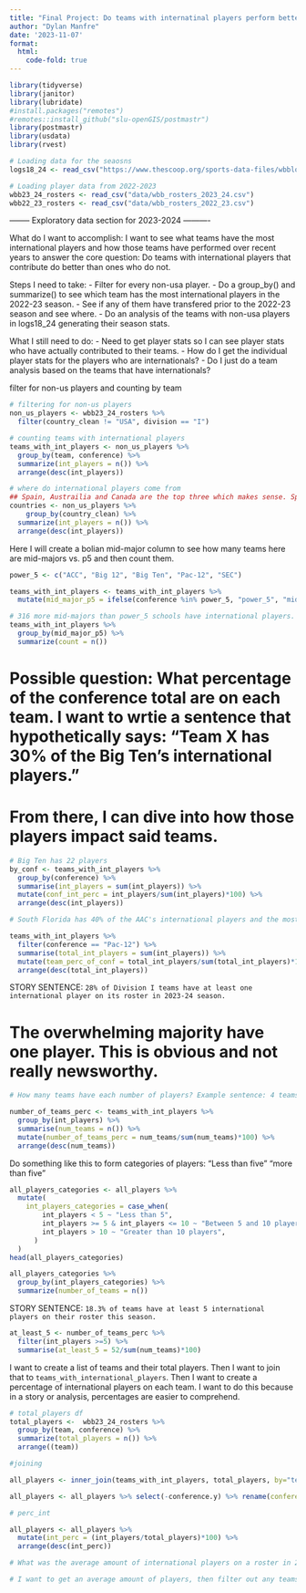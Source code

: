 ```yaml
---
title: "Final Project: Do teams with internatinal players perform better than those who don't"
author: "Dylan Manfre"
date: '2023-11-07'
format: 
  html:
    code-fold: true
---
```


```r
library(tidyverse)
library(janitor)
library(lubridate)
#install.packages("remotes")
#remotes::install_github("slu-openGIS/postmastr")
library(postmastr)
library(usdata)
library(rvest)
```

```r
# Loading data for the seaosns
logs18_24 <- read_csv("https://www.thescoop.org/sports-data-files/wbblogs1824.csv")

# Loading player data from 2022-2023
wbb23_24_rosters <- read_csv("data/wbb_rosters_2023_24.csv")
wbb22_23_rosters <- read_csv("data/wbb_rosters_2022_23.csv")

```

-------- Exploratory data section for 2023-2024 ----------

What do I want to accomplish: I want to see what teams have the most international players and how those teams have performed over recent years to answer the core question: Do teams with international players that contribute do better than ones who do not. 

Steps I need to take:
- Filter for every non-usa player. 
- Do a group_by() and summarize() to see which team has the most international players in the 2022-23 season. 
- See if any of them have transfered prior to the 2022-23 season and see where.
- Do an analysis of the teams with non-usa players in logs18_24 generating their season stats.

What I still need to do:
- Need to get player stats so I can see player stats who have actually contributed to their teams. 
- How do I get the individual player stats for the players who are internationals?
- Do I just do a team analysis based on the teams that have internationals?


filter for non-us players and counting by team
```r
# filtering for non-us players
non_us_players <- wbb23_24_rosters %>% 
  filter(country_clean != "USA", division == "I")

# counting teams with international players
teams_with_int_players <- non_us_players %>% 
  group_by(team, conference) %>% 
  summarize(int_players = n()) %>% 
  arrange(desc(int_players))

# where do international players come from
## Spain, Austrailia and Canada are the top three which makes sense. Spanish national team is very good.
countries <- non_us_players %>% 
    group_by(country_clean) %>% 
  summarize(int_players = n()) %>% 
  arrange(desc(int_players))
```


Here I will create a bolian mid-major column to see how many teams here are mid-majors vs. p5 and then count them.
```r
power_5 <- c("ACC", "Big 12", "Big Ten", "Pac-12", "SEC")

teams_with_int_players <- teams_with_int_players %>%
  mutate(mid_major_p5 = ifelse(conference %in% power_5, "power_5", "mid_major"))

# 316 more mid-majors than power_5 schools have international players. 
teams_with_int_players %>% 
  group_by(mid_major_p5) %>% 
  summarize(count = n())

```

# Possible question: What percentage of the conference total are on each team. I want to wrtie a sentence that hypothetically says: "Team X has 30% of the Big Ten's international players."

# From there, I can dive into how those players impact said teams.

```r
# Big Ten has 22 players
by_conf <- teams_with_int_players %>% 
  group_by(conference) %>% 
  summarise(int_players = sum(int_players)) %>% 
  mutate(conf_int_perc = int_players/sum(int_players)*100) %>% 
  arrange(desc(int_players))

# South Florida has 40% of the AAC's international players and the most in D1 with 12.

teams_with_int_players %>% 
  filter(conference == "Pac-12") %>%
  summarise(total_int_players = sum(int_players)) %>% 
  mutate(team_perc_of_conf = total_int_players/sum(total_int_players)*100) %>% 
  arrange(desc(total_int_players))
```


STORY SENTENCE: `28% of Division I teams have at least one international player on its roster in 2023-24 season.`

# The overwhelming majority have one player. This is obvious and not really newsworthy.
```r
# How many teams have each number of players? Example sentence: 4 teams have 9 players.

number_of_teams_perc <- teams_with_int_players %>% 
  group_by(int_players) %>% 
  summarise(num_teams = n()) %>%
  mutate(number_of_teams_perc = num_teams/sum(num_teams)*100) %>% 
  arrange(desc(num_teams))
```

Do something like this to form categories of players: "Less than five" "more than five" 
```r
all_players_categories <- all_players %>%
  mutate(
    int_players_categories = case_when(
        int_players < 5 ~ "Less than 5",
        int_players >= 5 & int_players <= 10 ~ "Between 5 and 10 players",
        int_players > 10 ~ "Greater than 10 players",
      )
  )
head(all_players_categories)

all_players_categories %>% 
  group_by(int_players_categories) %>% 
  summarize(number_of_teams = n())
```

STORY SENTENCE: `18.3% of teams have at least 5 international players on their roster this season.`
```r
at_least_5 <- number_of_teams_perc %>% 
  filter(int_players >=5) %>% 
  summarise(at_least_5 = 52/sum(num_teams)*100)
```




I want to create a list of teams and their total players. Then I want to join that to `teams_with_international_players`. Then I want to create a percentage of international players on each team. I want to do this because in a story or analysis, percentages are easier to comprehend.

```r
# total_players df
total_players <-  wbb23_24_rosters %>% 
  group_by(team, conference) %>% 
  summarize(total_players = n()) %>% 
  arrange((team))

#joining

all_players <- inner_join(teams_with_int_players, total_players, by="team")

all_players <- all_players %>% select(-conference.y) %>% rename(conference = conference.x)

# perc_int

all_players <- all_players %>% 
  mutate(int_perc = (int_players/total_players)*100) %>% 
  arrange(desc(int_perc))

# What was the average amount of international players on a roster in 2022-23?```

# I want to get an average amount of players, then filter out any teams that are below that average. The ones with more players are more likely the ones who will contribute more to their program.

```








